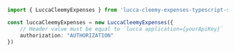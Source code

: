 ```typescript index.ts
import { LuccaCleemyExpenses } from 'lucca-cleemy-expenses-typescript-sdk';

const luccaCleemyExpenses = new LuccaCleemyExpenses({
    // Header value must be equal to `lucca application={yourApiKey}`
    authorization: "AUTHORIZATION"
})
```
